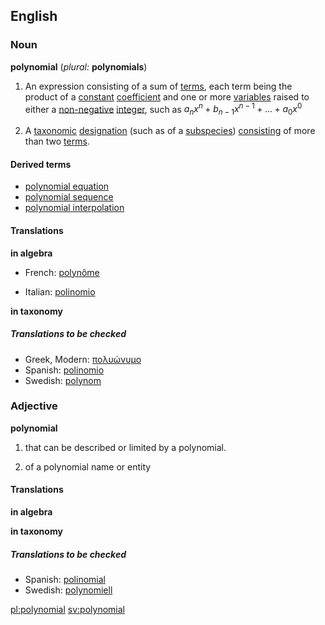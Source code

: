 ==English==
===Noun===
'''polynomial''' (''plural:'' '''polynomials''')
{{wikipedia}}

#{{algebra}} An expression consisting of a sum of [[terms]], each term being the product of a [[constant]] [[coefficient]] and one or more [[variable]]s raised to either a [[non-negative]] [[integer]], such as <math>a_n x^n + b_{n-1}x^{n-1} + ... + a_0 x^0</math>
#{{taxonomy}} A [[taxonomic]] [[designation]] (such as of a [[subspecies]]) [[consisting]] of more than two [[term]]s.

====Derived terms====
*[[polynomial equation]]
*[[polynomial sequence]]
*[[polynomial interpolation]]

====Translations====

'''in algebra'''
{{top}}
*French: [[polynôme]] {{m}}
{{mid}}
*Italian: [[polinomio]] {{m}}
{{bottom}}

'''in taxonomy'''
{{top}}
{{mid}}
{{bottom}}

=====Translations to be checked=====
<!--Remove this section once all of the translations below have been moved into the tables above.-->
{{checktrans}}

*Greek, Modern: [[πολυώνυμο]] {{n}}
*Spanish: [[polinomio]] {{m}}
*Swedish: [[polynom]] {{n}}

===Adjective===
'''polynomial'''
#{{algebra}} that can be described or limited by a polynomial.
#{{taxonomy}} of a polynomial name or entity

====Translations====

'''in algebra'''
{{top}}
{{mid}}
{{bottom}}

'''in taxonomy'''
{{top}}
{{mid}}
{{bottom}}

=====Translations to be checked=====
<!--Remove this section once all of the translations below have been moved into the tables above.-->
{{checktrans}}

*Spanish: [[polinomial]]
*Swedish: [[polynomiell]]

[[pl:polynomial]]
[[sv:polynomial]]